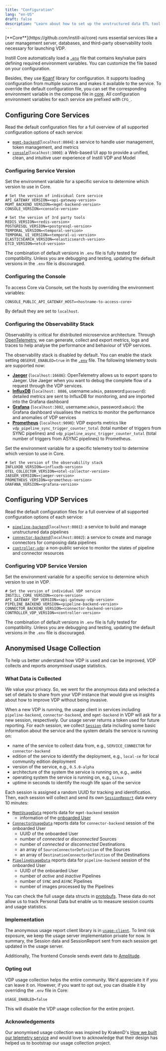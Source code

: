 ```yaml
---
title: "Configuration"
lang: "en-US"
draft: false
description: "Learn about how to set up the unstructured data ETL tool VDP https://github.com/instill-ai/vdp"
---
```


<InfoBlock type="info" title="info">
  [**Core**](https://github.com/instill-ai/core) runs essential services like a
  user management server, databases, and third-party observability tools
  necessary for launching VDP.
</InfoBlock>

Instill Core automatically load a [`.env`](https://github.com/instill-ai/core/blob/main/.env) file that contains key/value pairs defining required environment variables.
You can customize the file based on your configuration.

Besides, they use [Koanf](https://github.com/knadh/koanf) library for configuration. It supports loading configuration from multiple sources and makes it available to the service.
To override the default configuration file, you can set the corresponding environment variable in the compose file in [core](https://github.com/instill-ai/core/blob/main/docker-compose.yml).
All configuration environment variables for each service are prefixed with `CFG_`.

## Configuring Core Services

Read the default configuration files for a full overview of all supported configuration options of each service:

- [`mgmt-backend`](https://github.com/instill-ai/mgmt-backend/blob/main/config/config.yaml)(`localhost:8084`): a service to handle user management, token management, and metrics
- [`console`](https://github.com/instill-ai/console/blob/main/.env)(`localhost:3000`): a Web-based UI app to provide a unified, clean, and intuitive user experience of Instill VDP and Model

### Configuring Service Version

Set the environment variable for a specific service to determine which version to use in Core.

```shellscript .env
# Set the version of individual Core service
API_GATEWAY_VERSION=<api-gateway-version>
MGMT_BACKEND_VERSION=<mgmt-backend-version>
CONSOLE_VERSION=<console-version>

# Set the version of 3rd party tools
REDIS_VERSION=<redis-version>
POSTGRESQL_VERSION=<postgresql-version>
TEMPORAL_VERSION=<temporal-version>
TEMPORAL_UI_VERSION=<temporal-ui-version>
ELASTICSEARCH_VERSION=<elasticsearch-version>
ETCD_VERSION=<etcd-version>
```

The combination of default versions in `.env` file is fully tested for compatibility.
Unless you are debugging and testing, updating the default versions in the `.env` file is discouraged.

### Configuring the Console

To access Core via Console, set the hosts by overriding the environment variables:

```shellscript .env
CONSOLE_PUBLIC_API_GATEWAY_HOST=<hostname-to-access-core>
```

By default they are set to `localhost`.

### Configuring the Observability Stack

Observability is critical for distributed microservice architecture.
Through [OpenTelemetry](https://opentelemetry.io/), we can generate, collect and export metrics, logs and traces to help analyse the performance and behaviour of VDP services.

The observability stack is disabled by default. You can enable the stack setting `OBSERVE_ENABLED=true` in the [`.env`](https://github.com/instill-ai/core/blob/main/.env) file.
The following telemetry tools are supported now:

- [**Jaeger**](https://www.jaegertracing.io/) (`localhost:16686`): OpenTelemetry allows us to export spans to Jaeger. Use Jaeger when you want to debug the complete flow of a request through the VDP services.
- [**InfluxDB**](https://www.influxdata.com/) (`localhost: 8086`, username:`admin`, password:`password`): detailed metrics are sent to InfluxDB for monitoring, and are imported into the Grafana dashboard
- [**Grafana**](https://grafana.com/) (`localhost:3002`, username:`admin`, password:`admin`): the Grafana dashboard visualises the metrics to monitor the performance and anomalies of VDP services
- [**Prometheus**](https://prometheus.io/) (`localhost:9090`): VDP exports metrics like `vdp_pipeline_sync_trigger_counter_total` (total number of triggers from SYNC pipelines) and `vdp_pipeline_async_trigger_counter_total` (total number of triggers from ASYNC pipelines) to Prometheus.

Set the environment variable for a specific telemetry tool to determine which version to use in Core.

```shellscript .env
# Set the version of the observability stack
INFLUXDB_VERSION=<influxdb-version>
OTEL_COLLECTOR_VERSION=<otel-collector-version>
JAEGER_VERSION=<jaeger-version>
PROMETHEUS_VERSION=<prometheus-version>
GRAFANA_VERSION=<grafana-version>
```

## Configuring VDP Services

Read the default configuration files for a full overview of all supported configuration options of each service:

- [`pipeline-backend`](https://github.com/instill-ai/pipeline-backend/blob/main/config/config.yaml)(`localhost:8081`): a service to build and manage unstructured data pipelines
- [`connector-backend`](https://github.com/instill-ai/connector-backend/blob/main/config/config.yaml)(`localhost:8082`): a service to create and manage connectors for composing data pipelines
- [`controller-vdp`](https://github.com/instill-ai/controller-vdp/blob/main/config/config.yaml): a non-public service to monitor the states of pipeline and connector resources

### Configuring VDP Service Version

Set the environment variable for a specific service to determine which version to use in VDP.

```shellscript .env
# Set the version of individual VDP service
INSTILL_CORE_VERSION=<core-version>
API_GATEWAY_VDP_VERSION=<api-gateway-vdp-version>
PIPELINE_BACKEND_VERSION=<pipeline-backend-version>
CONNECTOR_BACKEND_VERSION=<connector-backend-version>
CONTROLLER_VDP_VERSION=<controller-version>
```

The combination of default versions in `.env` file is fully tested for compatibility.
Unless you are debugging and testing, updating the default versions in the `.env` file is discouraged.

## Anonymised Usage Collection

To help us better understand how VDP is used and can be improved, VDP collects and reports _anonymised_ usage statistics.

### What Data is Collected

<InfoBlock type="info" title="info">
  We value your privacy. So, we went for the anonymous data and selected a set
  of details to share from your VDP instance that would give us insights about
  how to improve VDP without being invasive.
</InfoBlock>

When a new VDP is running, the usage client in services including `pipeline-backend`, `connector-backend`, and `mgmt-backend` in VDP will ask for a new session, respectively.
Our usage server returns a token used for future reporting.
For each session, we collect [`Session`](https://github.com/instill-ai/protobufs/blob/main/vdp/usage/v1alpha/usage.proto#L15-L66) data including some basic information about the service and the system details the service is running on:

- name of the service to collect data from, e.g., `SERVICE_CONNECTOR` for `connector-backend`
- edition of the service to identify the deployment, e.g., `local-ce` for local community edition deployment
- version of the service, e.g., `0.5.0-alpha`
- architecture of the system the service is running on, e.g., `amd64`
- operating system the service is running on, e.g., `Linux`
- uptime in seconds to identify the rough life span of the service

Each session is assigned a random UUID for tracking and identification.
Then, each session will collect and send its own [`SessionReport`](https://github.com/instill-ai/protobufs/blob/main/vdp/usage/v1alpha/usage.proto#L153-L175) data every 10 minutes:

- [`MgmtUsageData`](https://github.com/instill-ai/protobufs/blob/main/vdp/usage/v1alpha/usage.proto#L68-L72) reports data for `mgmt-backend` session
  - information of the [onboarded User](/docs/latest/vdp/getting-started#start-building-with-vdp)
- [`ConnectorUsageData`](https://github.com/instill-ai/protobufs/blob/main/vdp/usage/v1alpha/usage.proto#L74-L103) reports data for `connector-backend` session of the onboarded User
  - UUID of the onboarded User
  - number of _connected_ or _disconnected_ Sources
  - number of _connected_ or _disconnected_ Destinations
  - an array of `SourceConnectorDefinition` of the Sources
  - an array of `DestinationConnectorDefinition` of the Destinations
- [`PipelineUsageData`](https://github.com/instill-ai/protobufs/blob/main/vdp/usage/v1alpha/usage.proto#L131-L153) reports data for `pipeline-backend` session of the onboarded User
  - UUID of the onboarded User
  - number of _active_ and _inactive_ Pipelines
  - number of `SYNC` and `ASYNC` Pipelines
  - number of images processed by the Pipelines

You can check the full usage data structs in [protobufs](https://github.com/instill-ai/protobufs/blob/main/vdp/usage/v1alpha/usage.proto).
These data do not allow us to track Personal Data but enable us to measure session counts and usage statistics.

### Implementation

The anonymous usage report client library is in [`usage-client`](https://github.com/instill-ai/usage-client).
To limit risk exposure, we keep the usage server implementation private for now.
In summary, the Session data and SessionReport sent from each session get updated in the usage server.

Additionally, The frontend Console sends event data to [Amplitude](https://amplitude.com).

### Opting out

VDP usage collection helps the entire community. We'd appreciate it if you can leave it on.
However, if you want to opt out, you can disable it by overriding the `.env` file in Core:

```shellscript .env
USAGE_ENABLED=false
```

This will disable the VDP usage collection for the entire project.

### Acknowledgements

Our anonymised usage collection was inspired by KrakenD's [How we built our telemetry service](https://www.krakend.io/blog/building-a-telemetry-service/)
and would love to acknowledge that their design has helped us to bootstrap our usage collection project.
